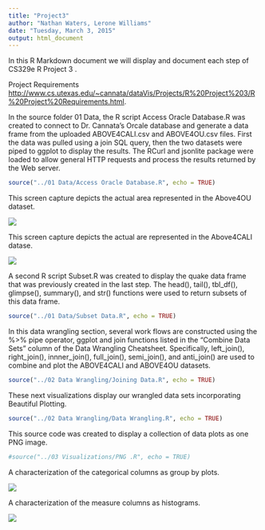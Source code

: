 ```yaml
---
title: "Project3"
author: "Nathan Waters, Lerone Williams"
date: "Tuesday, March 3, 2015"
output: html_document
---
```


In this R Markdown document we will display and document each step of CS329e R Project 3 .

Project Requirements <http://www.cs.utexas.edu/~cannata/dataVis/Projects/R%20Project%203/R%20Project%20Requirements.html>.

In the source folder 01 Data, the R script Access Oracle Database.R was created to connect to Dr. Cannata's Orcale database and generate a data frame from the uploaded ABOVE4CALI.csv and ABOVE4OU.csv files. First the data was pulled using a join SQL query, then the two datasets were piped to ggplot to display the results. The RCurl and jsonlite package were loaded to allow general HTTP requests and process the results returned by the Web server.

```r
source("../01 Data/Access Oracle Database.R", echo = TRUE)
```

This screen capture depicts the actual area represented in the Above4OU dataset.

![](./Screen1.png) 

This screen capture depicts the actual are represented in the Above4CALI datase.

![](./Screen2.png)


A second R script Subset.R was created to display the quake data frame that was previously created in the last step. The head(), tail(), tbl_df(), glimpse(), summary(), and str() functions were used to return subsets of this data frame. 

```r
source("../01 Data/Subset Data.R", echo = TRUE)

```

In this data wrangling section, several work flows are constructed using the %>% pipe operator, ggplot and join functions listed in the "Combine Data Sets" column of the Data Wrangling Cheatsheet. Specifically, left_join(), right_join(), innner_join(), full_join(), semi_join(), and anti_join() are used to combine and plot the ABOVE4CALI and ABOVE4OU datasets.

```r
source("../02 Data Wrangling/Joining Data.R", echo = TRUE)
```

These next visualizations display our wrangled data sets incorporating
Beautiful Plotting.

```r
source("../02 Data Wrangling/Data Wrangling.R", echo = TRUE)
```

This source code was created to display a collection of data plots as one PNG image.

```r
#source("../03 Visualizations/PNG .R", echo = TRUE)
```

A characterization of the categorical columns as group by plots.

![](./categoricals.png) 


A characterization of the measure columns as histograms. 

![](./categoricals2.png) 
